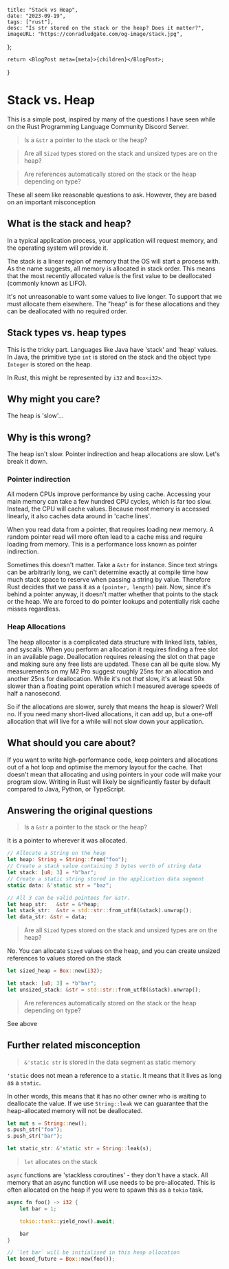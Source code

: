     title: "Stack vs Heap",
    date: "2023-09-19",
    tags: ["rust"],
    desc: "Is str stored on the stack or the heap? Does it matter?",
    imageURL: "https://conradludgate.com/og-image/stack.jpg",
};

    return <BlogPost meta={meta}>{children}</BlogPost>;
}

# Stack vs. Heap

This is a simple post, inspired by many of the questions I have seen while on the
Rust Programming Language Community Discord Server.

> Is a `&str` a pointer to the stack or the heap?

> Are all `Sized` types stored on the stack and unsized types are on the heap?

> Are references automatically stored on the stack or the heap depending on type?

These all seem like reasonable questions to ask. However, they are based on an important misconception

## What is the stack and heap?

In a typical application process, your application will request memory, and the operating system will provide it.

The stack is a linear region of memory that the OS will start a process with.
As the name suggests, all memory is allocated in stack order.
This means that the most recently allocated value is the first value to be deallocated (commonly known as LIFO).

It's not unreasonable to want some values to live longer.
To support that we must allocate them elsewhere.
The "heap" is for these allocations and they can be deallocated with no required order.

## Stack types vs. heap types

This is the tricky part. Languages like Java have 'stack' and 'heap' values.
In Java, the primitive type `int` is stored on the stack
and the object type `Integer` is stored on the heap.

In Rust, this might be represented by `i32` and `Box<i32>`.

## Why might you care?

The heap is 'slow'...

## Why is this wrong?

The heap isn't slow. Pointer indirection and heap allocations are slow. Let's break it down.

### Pointer indirection

All modern CPUs improve performance by using cache. Accessing your main memory can take a
few hundred CPU cycles, which is far too slow. Instead, the CPU will cache values.
Because most memory is accessed linearly, it also caches data around in 'cache lines'.

When you read data from a pointer, that requires loading new memory.
A random pointer read will more often lead to a cache miss and require loading from memory.
This is a performance loss known as pointer indirection.

Sometimes this doesn't matter. Take a `&str` for instance.
Since text strings can be arbitrarily long, we can't determine exactly at compile time how much stack space to reserve when passing a string by value.
Therefore Rust decides that we pass it as a `(pointer, length)` pair.
Now, since it's behind a pointer anyway, it doesn't matter whether that points to the stack or the heap.
We are forced to do pointer lookups and potentially risk cache misses regardless.

### Heap Allocations

The heap allocator is a complicated data structure with linked lists, tables, and syscalls.
When you perform an allocation it requires finding a free slot in an available page.
Deallocation requires releasing the slot on that page and making sure any free lists
are updated. These can all be quite slow.
My measurements on my M2 Pro suggest roughly 25ns for an allocation and another 25ns for deallocation.
While it's not _that_ slow, it's at least 50x slower than a floating point operation which I measured average speeds of half a nanosecond.

So if the allocations are slower, surely that means the heap is slower? Well no.
If you need many short-lived allocations, it can add up, but a one-off allocation that will live for a while will not slow down your application.

## What should you care about?

If you want to write high-performance code,
keep pointers and allocations out of a hot loop and optimise the memory layout for the cache.
That doesn't mean that allocating and using pointers in your code will make your program slow.
Writing in Rust will likely be significantly faster by default compared to Java, Python, or TypeScript.

## Answering the original questions

> Is a `&str` a pointer to the stack or the heap?

It is a pointer to wherever it was allocated.

```rust
// Allocate a String on the heap
let heap: String = String::from("foo");
// Create a stack value containing 3 bytes worth of string data
let stack: [u8; 3] = *b"bar";
// Create a static string stored in the application data segment
static data: &'static str = "baz";

// All 3 can be valid pointees for &str.
let heap_str:   &str = &*heap;
let stack_str:  &str = std::str::from_utf8(&stack).unwrap();
let data_str: &str = data;
```

> Are all `Sized` types stored on the stack and unsized types are on the heap?

No. You can allocate `Sized` values on the heap,
and you can create unsized references to values stored on the stack

```rust
let sized_heap = Box::new(i32);

let stack: [u8; 3] = *b"bar";
let unsized_stack: &str = std::str::from_utf8(&stack).unwrap();
```

> Are references automatically stored on the stack or the heap depending on type?

See above

## Further related misconception

> `&'static str` is stored in the data segment as static memory

`'static` does not mean a reference to a `static`.
It means that it lives as long as a `static`.

In other words, this means that it has no other owner who is waiting to deallocate the value.
If we use `String::leak` we can guarantee that the heap-allocated memory will not be deallocated.

```rust
let mut s = String::new();
s.push_str("foo");
s.push_str("bar");

let static_str: &'static str = String::leak(s);
```

> `let` allocates on the stack

`async` functions are 'stackless coroutines' - they don't have a stack.
All memory that an async function will use needs to be pre-allocated.
This is often allocated on the heap if you were to spawn this as a `tokio` task.

```rust
async fn foo() -> i32 {
    let bar = 1;

    tokio::task::yield_now().await;

    bar
}

// `let bar` will be initialised in this heap allocation
let boxed_future = Box::new(foo());
```
